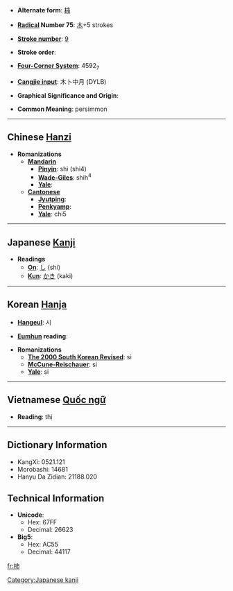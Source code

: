 * '''Alternate form''': [[枾]]

* '''[[Wiktionary:Chinese radical index| Radical]] Number 75''': [[Wiktionary:Chinese radical index 木|木]]+5 strokes

* '''[[Wiktionary:Chinese total strokes index|Stroke number]]''': [[Wiktionary:Chinese total strokes index 9|9]]

* '''Stroke order''': 

* '''[[Wiktionary:Chinese four corner index|Four-Corner System]]''': 4592<sub>7</sub>

* '''[[Wiktionary:Chinese Cangjie index|Cangjie input]]''': 木卜中月 (DYLB)

* '''Graphical Significance and Origin''': 

* '''Common Meaning''': persimmon

----

== Chinese [[Hanzi]] ==

* '''Romanizations'''
** '''[[Mandarin]]'''
*** '''[[Pinyin]]''': shì (shi4)
*** '''[[Wade-Giles]]''': shih<sup>4</sup>
*** '''[[Yale]]''': 
** '''[[Cantonese]]'''
*** '''[[Jyutping]]''':
*** '''[[Penkyamp]]''': 
*** '''[[Yale]]''': chi5


----

== Japanese [[Kanji]] ==

* '''Readings'''
** '''[[On]]''': [[し]] (shi)
** '''[[Kun]]''': [[かき]] (kaki)


----

== Korean [[Hanja]] ==

* '''[[Hangeul]]''': 시

* '''[[Eumhun]] reading''': 

* '''Romanizations'''
** '''[[The 2000 South Korean Revised Romanization|The 2000 South Korean Revised]]''': si
** '''[[McCune-Reischauer]]''': si
** '''[[Yale]]''': si


----

== Vietnamese [[Quốc ngữ]] ==

* '''Reading''': thị

----

== Dictionary Information ==

* KangXi: 0521.121
* Morobashi: 14681
* Hanyu Da Zidian: 21188.020

== Technical Information ==

* '''Unicode''':
** Hex: 67FF
** Decimal: 26623
* '''Big5''':
** Hex: AC55
** Decimal: 44117

[[Category:Japanese kanji]]

[[fr:柿]]